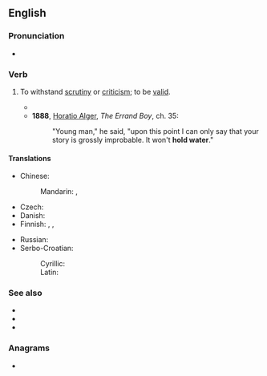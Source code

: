 ==English==

===Pronunciation===
* {{audio|en-au-hold water.ogg|Audio (AU)|lang=en}}

===Verb===
{{head|en|verb}}

# {{lb|en|idiomatic}} To withstand [[scrutiny]] or [[criticism]]; to be [[valid]].
#* {{quote-journal
|lang=en
|date=August 13, 2017
|author=Brandon Nowalk
|title=Oldtown offers one last game-changing secret as Game Of Thrones goes behind enemy lines (newbies)
|work=The Onion AV Club
|url=http://www.avclub.com/tvclub/oldtown-offers-one-last-game-changing-secret-game--259407
|page=
|passage=At the parlay, Tyrion also tries to claim Tywin’s murder was self-defense, which '''holds some water''', and despite Jaime’s anger, I suspect he can see it from that side. }}
#* '''1888''', [[w:Horatio Alger, Jr.|Horatio Alger]], ''The Errand Boy'', ch. 35:
#*: "Young man," he said, "upon this point I can only say that your story is grossly improbable. It won't '''hold water'''."

====Translations====
{{trans-top|withstand scrutiny}}
* Chinese:
*: Mandarin: {{t+|cmn|站得住腳|sc=Hani}}, {{t+|cmn|站得住脚|tr=zhàndezhù jiǎo|sc=Hani}}
* Czech: {{t+|cs|hořet}}
* Danish: {{t|da|holde vand}}
* Finnish: {{t|fi|pitää vettä}}, {{t|fi|[[kestää]] [[tarkastelu|tarkastelua]]}}, {{t|fi|[[olla]] [[vedenpitävä]]}}
{{trans-mid}}
* Russian: {{t|ru|выде́рживать критику}}
* Serbo-Croatian:
*: Cyrillic: {{t|sh|држати воду|sc=Cyrl}}
*: Latin: {{t|sh|držati vodu}}
{{trans-bottom}}

===See also===
* {{l|en|hold up}}
* {{l|en|hold one's water}}
* {{l|en|watertight}}

===Anagrams===
* {{anagrams|en|a=adehlortw|hotelward}}